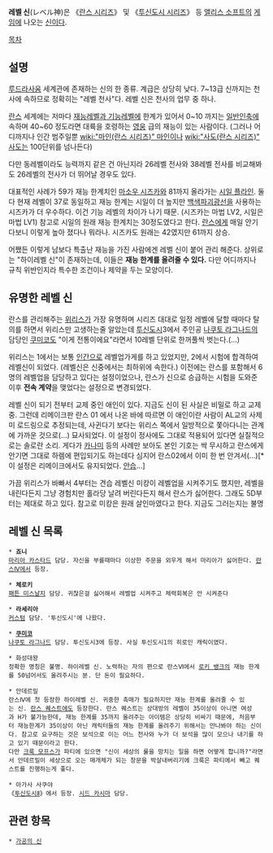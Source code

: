 '''레벨 신'''(レベル神)은 《[[란스 시리즈]]》 및 《[[투신도시 시리즈]]》 등 [[앨리스 소프트]]의 [[게임]]에 나오는 [[신]]이다.

[[목차]]
== 설명 ==
[[루드라사움]] 세계관에 존재하는 신의 한 종류. 계급은 상당히 낮다. 7~13급 신까지는 천사에 속하므로 정확히는 "레벨 천사"다. 레벨 신은 천사의 업무 중 하나.

[[란스]] 세계에는 저마다 [[재능레벨과 기능레벨]]에 한계가 있어서 0~10 까지는 [[일반인]]축에 속하며 40~60 정도라면 대륙을 호령하는 [[영웅]] 급의 재능이 있는 사람이다. (그러나 어디까지나 인간 범주일뿐 [[wiki:"마인(란스 시리즈)" 마인]]이나 [[wiki:"사도(란스 시리즈)" 사도]]는 100단위를 넘나든다)

다만 동레벨이라도 능력까지 같은 건 아닌지라 26레벨 전사와 38레벨 전사를 비교해봐도 26레벨의 전사가 더 뛰어날 경우도 있다.

대표적인 사례가 59가 재능 한계치인 [[마소우 시즈카]]와 81까지 올라가는 [[시일 플라인]]. 둘 다 현재 레벨이 37로 동일하고 재능 한계는 시일이 더 높지만 [[백색파괴광선]]을 사용하는 시즈카가 더 우수하다. 이건 기능 레벨의 차이가 나기 때문. (시즈카는 마법 LV2, 시일은 마법 LV1) 참고로 시일의 원래 재능 한계치는 30정도였다고 한다. [[란스]]에게 매일 안기다보니 이렇게 높아 졌다나 뭐라나. 시즈카도 원래는 42였지만 61까지 상승. 

어쨌든 이렇게 남보다 특출난 재능을 가진 사람에겐 레벨 신이 붙어 관리 해준다. 상위로는 "하이레벨 신"이 존재하는데, 이들은 '''재능 한계를 올려줄 수 있다.''' 다만 어디까지나 규칙 위반인지라 특수한 조건이나 제약을 두는 모양이다.

== 유명한 레벨 신 ==
란스를 관리해주는 [[위리스]]가 가장 유명하며 시리즈 대대로 일정 레벨에 달할 때마다 탈의를 하면서 위리스만 고생하는줄 알았는데 [[투신도시]]3에서 주인공 [[나쿠토 라그나드]]의 담당인 [[쿠미코]]도 "이게 전통이에요"라면서 10레벨 단위로 한꺼풀씩 벗는다.(…)

위리스는 1에서는 보통 [[인간]]으로 레벨업가게를 하고 있었지만, 2에서 시험에 합격하여 레벨신이 되었다. (레벨신은 신중에서는 최하위에 속한다.) 이전에는 란스를 포함해서 6명의 레벨업을 담당하고 있다는 설정이었으나, 란스가 신으로 승급하는 시험을 도와준 이후 '''전속 계약'''을 맺었다는 설정으로 변경되었다.

레벨 신이 되기 전부터 교제 중인 애인이 있다. 지금도 신이 된 사실은 비밀로 하고 교제 중. 그런데 리메이크판 란스 01 에서 나온 바에 따르면 이 애인이란 사람이 AL교의 사제 미 로드링으로 추정되는데, 사귄다기 보다는 위리스 쪽에서 일방적으로 쫓아다니는 관계에 가까운 것으로(...) 묘사되었다. 이 설정이 정사에도 그대로 적용되어 있다면 실질적으로는 솔로란 소리. 게다가 [[카나미]] 등의 사례만 보아도 본인 기호는 싹 무시하고 란스에게 안기면 그대로 하렘에 편입되기도 하는데다 심지어 란스02에서 이미 한 번 안겨서(...)[* 이 설정은 리메이크에서도 유지되었다. [[안습]]...]

가끔 위리스가 바빠서 4부터는 견습 레벨신 미캉이 레벨업을 시켜주기도 했지만, 레벨을 내린다든지 그냥 경험치만 홀라당 날려 버린다든지 해서 란스가 싫어한다. 그래도 5D부터는 제대로 하고 있다. 참고로 미캉은 원래 살인마였다고 한다. 지금도 그러는지는 불명

== 레벨 신 목록 ==
 * '''죠니'''
 [[마리아 카스타드]] 담당. 자신을 부를때마다 이상한 주문을 외우게 해서 마리아가 싫어한다. [[란스Ⅳ]]에서 등장.

 * '''체로키'''
 [[패튼 미스날지]] 담당. 귀찮은걸 싫어해서 레벨업 시켜주고 체력회복은 안 시켜준다

 * '''라세리아'''
 [[커스텀]] 담당. '투신도시'에 나왔다.

 * '''[[쿠미코]]'''
 [[나쿠토 라그나드]] 담당. 투신도시3에 등장. 사실 투신도시1의 히로인 캐릭이였다.

 * 화성대왕 
 정확한 명칭은 불명. 하이레벨 신. 노력하는 자의 편으로 란스Ⅵ에서 [[로키 뱅크]]의 재능 한계를 50넘어서도 올려주시는 분. 단 돈이 필요하다.

 * 안데르밀
 란스Ⅳ에 첫 등장한 하이레벨 신. 귀중한 촉매가 필요하지만 재능 한계를 올려줄 수 있는 신. [[란스 퀘스트]]에도 등장한다. 란스 퀘스트는 상대방의 레벨이 35이상이 아니면 여성과 H가 불가능한데, 재능 한계를 35까지 올려주는 아이템은 상당히 비싸기 때문에, 처음부터 재능한계가 35이상이 아닌 캐릭터들의 재능 한계를 올려주기 위해서는 만나봐야 하는 신이다. 참고로 요구하는 것은 보석으로 이는 어느 천사와 누가 더 보석을 많이 모으나 내기를 하고 있기 때문이라고 한다.
 다만 [[크룩 모프스]]가 파티에 있으면 "신이 세상의 룰을 망치는 일을 하면 어떻게 합니까?"라면서 안데르밀이 세상으로 오는 매개체가 되는 창문을 박살내버리기에 크룩은 파티에서 빼고 퀘스트를 진행하는게 좋다.

 * 아가사 사쿠야
 《[[투신도시Ⅱ]]》에서 등장. [[시드 카시마]] 담당.

== 관련 항목 ==
 * [[가공의 신]]
